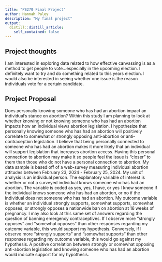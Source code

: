 ```yaml
---
title: "PS270 Final Project"
author: Hannah Paley 
description: "My final project"
output:
  distill::distill_article:
    self_contained: false
---
```




## Project thoughts

I am interested in exploring data related to how effective canvassing is as a method to get people to vote...especially in the upcoming election. I definitely want to try and do something related to this years election. I would also be interested in seeing whether one issue is the reason individuals vote for a certain candidate. 

## Project Proposal

Does personally knowing someone who has had an abortion impact an individual's stance on abortion? Within this study I am planning to look at whether knowing or not knowing someone who has had an abortion impacts how an individual views abortion legislation. I hypothesize that personally knowing someone who has had an abortion will positively correlate to somewhat or strongly opposing anti-abortion or anti-contraception legislation. I believe that being personally connected to someone who has had an abortion makes it more likely that an individual will support legislation that increases abortion access. Having this personal connection to abortion may make it so people feel the issue is "closer" to them than those who do not have a personal connection to abortion. My data sample is based off of a web-survey measuring individual abortion attitudes between February 23, 2024 - February 25, 2024. My unit of analysis is an individual person. The explanatory variable of interest is whether or not a surveyed individual knows someone who has had an abortion. The variable is coded as yes, yes, I have, or yes I know someone if the individual knows someone who has had an abortion, or no if the individual does not someone who has had an abortion. My outcome variable is whether an individual strongly supports, somewhat supports, somewhat opposes, or strongly opposes a nationwide ban on abortion at 16 weeks of pregnancy. I may also look at this same set of answers regarding the question of banning emergency contraceptives. If I observe more "strongly opposes" and "somewhat opposes" than other responses regarding my outcome variable, this would support my hypothesis. Conversely, if I observe more "strongly supports" and "somewhat supports" than other responses regarding my outcome variable, this would go against my hypothesis. A positive correlation between strongly or somewhat opposing anti-abortion legislation and knowing someone who has had an abortion would indicate support for my hypothesis. 